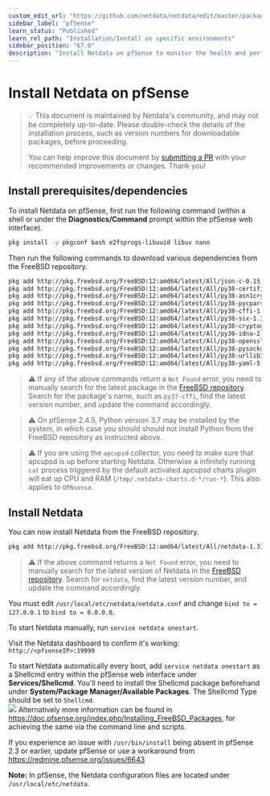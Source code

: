 ```yaml
---
custom_edit_url: "https://github.com/netdata/netdata/edit/master/packaging/installer/methods/pfsense.md"
sidebar_label: "pfSense"
learn_status: "Published"
learn_rel_path: "Installation/Install on specific environments"
sidebar_position: "67.0"
description: "Install Netdata on pfSense to monitor the health and performance of firewalls with thousands of real-time, per-second metrics."
---
```



# Install Netdata on pfSense

> 💡 This document is maintained by Netdata's community, and may not be completely up-to-date. Please double-check the
> details of the installation process, such as version numbers for downloadable packages, before proceeding.
>
> You can help improve this document by [submitting a
> PR](/docs/installation/install-on-specific-environments/pfsense) with your recommended
> improvements or changes. Thank you!

## Install prerequisites/dependencies

To install Netdata on pfSense, first run the following command (within a shell or under the **Diagnostics/Command**
prompt within the pfSense web interface).

```bash
pkg install -y pkgconf bash e2fsprogs-libuuid libuv nano
```

Then run the following commands to download various dependencies from the FreeBSD repository.

```sh
pkg add http://pkg.freebsd.org/FreeBSD:12:amd64/latest/All/json-c-0.15_1.txz
pkg add http://pkg.freebsd.org/FreeBSD:12:amd64/latest/All/py38-certifi-2021.10.8.txz
pkg add http://pkg.freebsd.org/FreeBSD:12:amd64/latest/All/py38-asn1crypto-1.4.0.txz
pkg add http://pkg.freebsd.org/FreeBSD:12:amd64/latest/All/py38-pycparser-2.20.txz
pkg add http://pkg.freebsd.org/FreeBSD:12:amd64/latest/All/py38-cffi-1.14.6.txz
pkg add http://pkg.freebsd.org/FreeBSD:12:amd64/latest/All/py38-six-1.16.0.txz
pkg add http://pkg.freebsd.org/FreeBSD:12:amd64/latest/All/py38-cryptography-3.3.2.txz
pkg add http://pkg.freebsd.org/FreeBSD:12:amd64/latest/All/py38-idna-2.10.txz
pkg add http://pkg.freebsd.org/FreeBSD:12:amd64/latest/All/py38-openssl-20.0.1.txz
pkg add http://pkg.freebsd.org/FreeBSD:12:amd64/latest/All/py38-pysocks-1.7.1.txz
pkg add http://pkg.freebsd.org/FreeBSD:12:amd64/latest/All/py38-urllib3-1.26.7,1.txz
pkg add http://pkg.freebsd.org/FreeBSD:12:amd64/latest/All/py38-yaml-5.4.1.txz
```

> ⚠️ If any of the above commands return a `Not Found` error, you need to manually search for the latest package in the
> [FreeBSD repository](https://www.freebsd.org/ports/). Search for the package's name, such as `py37-cffi`, find the
> latest version number, and update the command accordingly.

> ⚠️ On pfSense 2.4.5, Python version 3.7 may be installed by the system, in which case you should should not install
> Python from the FreeBSD repository as instructed above.

> ⚠️ If you are using the `apcupsd` collector, you need to make sure that apcupsd is up before starting Netdata.
> Otherwise a infinitely running `cat` process triggered by the default activated apcupsd charts plugin will eat up CPU
> and RAM (`/tmp/.netdata-charts.d-*/run-*`). This also applies to `OPNsense`.

## Install Netdata

You can now install Netdata from the FreeBSD repository.

```bash
pkg add http://pkg.freebsd.org/FreeBSD:12:amd64/latest/All/netdata-1.31.0_1.txz
```

> ⚠️ If the above command returns a `Not Found` error, you need to manually search for the latest version of Netdata in
> the [FreeBSD repository](https://www.freebsd.org/ports/). Search for `netdata`, find the latest version number, and
> update the command accordingly.

You must edit `/usr/local/etc/netdata/netdata.conf` and change `bind to = 127.0.0.1` to `bind to = 0.0.0.0`.

To start Netdata manually, run `service netdata onestart`.

Visit the Netdata dashboard to confirm it's working: `http://<pfsenseIP>:19999`

To start Netdata automatically every boot, add `service netdata onestart` as a Shellcmd entry within the pfSense web
interface under **Services/Shellcmd**. You'll need to install the Shellcmd package beforehand under **System/Package
Manager/Available Packages**. The Shellcmd Type should be set to `Shellcmd`.  
![](https://i.imgur.com/wcKiPe1.png) Alternatively more information can be found in
<https://doc.pfsense.org/index.php/Installing_FreeBSD_Packages>, for achieving the same via the command line and
scripts.

If you experience an issue with `/usr/bin/install` being absent in pfSense 2.3 or earlier, update pfSense or use a
workaround from <https://redmine.pfsense.org/issues/6643>  

**Note:** In pfSense, the Netdata configuration files are located under `/usr/local/etc/netdata`.


